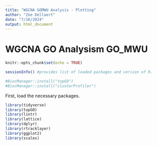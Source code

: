 ```yaml
---
title: "WGCNA GOMWU Analysis - Plotting"
author: "Zoe Dellaert"
date: "7/16/2024"
output: html_document
---
```


# WGCNA GO Analysism GO_MWU

```r
knitr::opts_chunk$set(echo = TRUE)
```

```r
sessionInfo() #provides list of loaded packages and version of R. 
```

```r
#BiocManager::install("topGO")
#BiocManager::install("clusterProfiler")
```

First, load the necessary packages.

```r
library(tidyverse)
library(topGO)
library(lintr)
library(lattice)
library(dplyr)
library(rtracklayer)
library(ggplot2)
library(scales)
```
